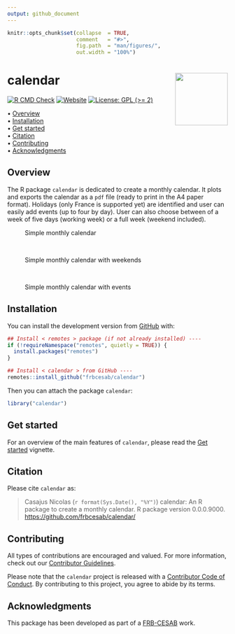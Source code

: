 ```yaml
---
output: github_document
---
```


<!-- README.md is generated from README.Rmd. Please edit that file -->


```r
knitr::opts_chunk$set(collapse  = TRUE,
                      comment   = "#>",
                      fig.path  = "man/figures/",
                      out.width = "100%")
```



calendar <img src="man/figures/logo.png" align="right" style="float:right; height:120px;"/>
=========================================================

<!-- badges: start -->
[![R CMD Check](https://github.com/frbcesab/calendar/actions/workflows/R-CMD-check.yaml/badge.svg)](https://github.com/frbcesab/calendar/actions/workflows/R-CMD-check.yaml)
[![Website](https://github.com/frbcesab/calendar/actions/workflows/pkgdown.yaml/badge.svg)](https://github.com/frbcesab/calendar/actions/workflows/pkgdown.yaml)
[![License: GPL (>= 2)](https://img.shields.io/badge/License-GPL%20%28%3E%3D%202%29-blue.svg)](https://choosealicense.com/licenses/gpl-2.0/)
<!-- badges: end -->



<p align="left">
  • <a href="#overview">Overview</a><br>
  • <a href="#installation">Installation</a><br>
  • <a href="#get-started">Get started</a><br>
  • <a href="#citation">Citation</a><br>
  • <a href="#contributing">Contributing</a><br>
  • <a href="#acknowledgments">Acknowledgments</a>
</p>



## Overview


The R package `calendar` is dedicated to create a monthly calendar. It plots and exports the calendar as a `pdf` file (ready to print in the A4 paper format). Holidays (only France is supported yet) are identified and user can easily add events (up to four by day). User can also choose between of a week of five days (working week) or a full week (weekend included).


<figure>
  <img src="man/figures/calendar-demo-1.png" alt="">
  <figcaption>Simple monthly calendar</figcaption>
</figure>

<br/>

<figure>
  <img src="man/figures/calendar-demo-2.png" alt="">
  <figcaption>Simple monthly calendar with weekends</figcaption>
</figure>

<br/>

<figure>
  <img src="man/figures/calendar-demo-3.png" alt="">
  <figcaption>Simple monthly calendar with events</figcaption>
</figure>



## Installation

You can install the development version from [GitHub](https://github.com/) with:

```r
## Install < remotes > package (if not already installed) ----
if (!requireNamespace("remotes", quietly = TRUE)) {
  install.packages("remotes")
}

## Install < calendar > from GitHub ----
remotes::install_github("frbcesab/calendar")
```

Then you can attach the package `calendar`:

```r
library("calendar")
```



## Get started

For an overview of the main features of `calendar`, please read the 
[Get started](https://frbcesab.github.io/calendar/articles/calendar.html)
vignette.



## Citation

Please cite `calendar` as: 

> Casajus Nicolas (`r format(Sys.Date(), "%Y")`) calendar: An R 
package to create a monthly calendar. R package version 0.0.0.9000. 
<https://github.com/frbcesab/calendar/>



## Contributing

All types of contributions are encouraged and valued. For more information, 
check out our [Contributor Guidelines](https://github.com/frbcesab/calendar/blob/main/CONTRIBUTING.md).

Please note that the `calendar` project is released with a 
[Contributor Code of Conduct](https://contributor-covenant.org/version/2/1/CODE_OF_CONDUCT.html). 
By contributing to this project, you agree to abide by its terms.



## Acknowledgments

This package has been developed as part of a 
[FRB-CESAB](https://www.fondationbiodiversite.fr/en/about-the-foundation/le-cesab/) work.
